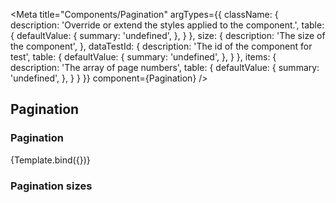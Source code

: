 

<Meta
    title="Components/Pagination"
    argTypes={{
        className: {
            description: 'Override or extend the styles applied to the component.',
            table: {
                defaultValue: {
                    summary: 'undefined',
                },
            }
        },
        size: {
            description: 'The size of the component',
        },
        dataTestId: {
            description: 'The id of the component for test',
            table: {
                defaultValue: {
                    summary: 'undefined',
                },
            }
        },
        items: {
          description: 'The array of page numbers',
          table: {
              defaultValue: {
                  summary: 'undefined',
              },
          }
        }
    }}
    component={Pagination}
/>


## Pagination

### Pagination
<Canvas>
    <Story
        name="Demo"
        args={{
            size: 'lg',
            className: 'pagination',
            dataTestId: 'pagination',
            items: [1, 2, 3, 4, 5, 6],
        }}>
        {Template.bind({})}
    </Story>
</Canvas>

<ArgsTable story="Demo" />

### Pagination sizes

<Canvas>
    <Story id='components-pagination--small' />
    <Story id='components-pagination--large' />
</Canvas>
